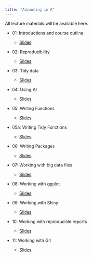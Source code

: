 ```yaml
---
title: "Advancing in R"
---
```


<script type="text/javascript" src="http://cdn.mathjax.org/mathjax/latest/MathJax.js?config=TeX-AMS-MML_HTMLorMML"></script>

All lecture materials will be available here.

- 01: Introductions and course outline

    - [Slides](slides/CopyOfIntro_02.html)
    
- 02: Reproducibility

    - [Slides](slides/03b-renv.html)


- 03: Tidy data

    - [Slides](slides/2a-tidyverse-functions.html)
    
- 04: Using AI

    - [Slides](slides/UsingAI.html) 
    
- 05: Writing Functions

    - [Slides](slides/Functional-programming.html) 

- 05a: Writing Tidy Functions

    - [Slides](slides/tidy-functions.html) 
    
- 06: Writing Packages

    - [Slides](slides/Packages.html) 
    
- 07: Working with big data files

    - [Slides](slides/Big-Data.html) 
    
- 08: Working with ggplot

    - [Slides](slides/ggplot-advance.html) 
    
- 09: Working with Shiny

    - [Slides](slides/Shiny.html) 
    
- 10: Working with reproducible reports

    - [Slides](slides/reports.html) 
    
- 11: Working with Git

    - [Slides](slides/Github.html) 
